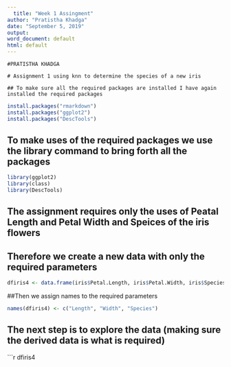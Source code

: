 ```yaml
---
  title: "Week 1 Assingment"
author: "Pratistha Khadga"
date: "September 5, 2019"
output: 
word_document: default
html: default
---
```

  ```
#PRATISTHA KHADGA

# Assignment 1 using knn to determine the species of a new iris

## To make sure all the required packages are installed I have again installed the required packages 
```
```r
install.packages("rmarkdown")
install.packages("ggplot2")
install.packages("DescTools")
```
## To make uses of the required packages we use the library command to bring forth all the packages
```r
library(ggplot2)
library(class)
library(DescTools)
```
## The assignment requires only the uses of Peatal Length and Petal Width and Speices of the iris flowers 
## Therefore we create a new data with only the required parameters
```r
dfiris4 <- data.frame(iris$Petal.Length, iris$Petal.Width, iris$Species)
```
##Then we assign names to the required parameters
```r
names(dfiris4) <- c("Length", "Width", "Species")
```
## The next step is to explore the data (making sure the derived data is what is required)
```r
dfiris4